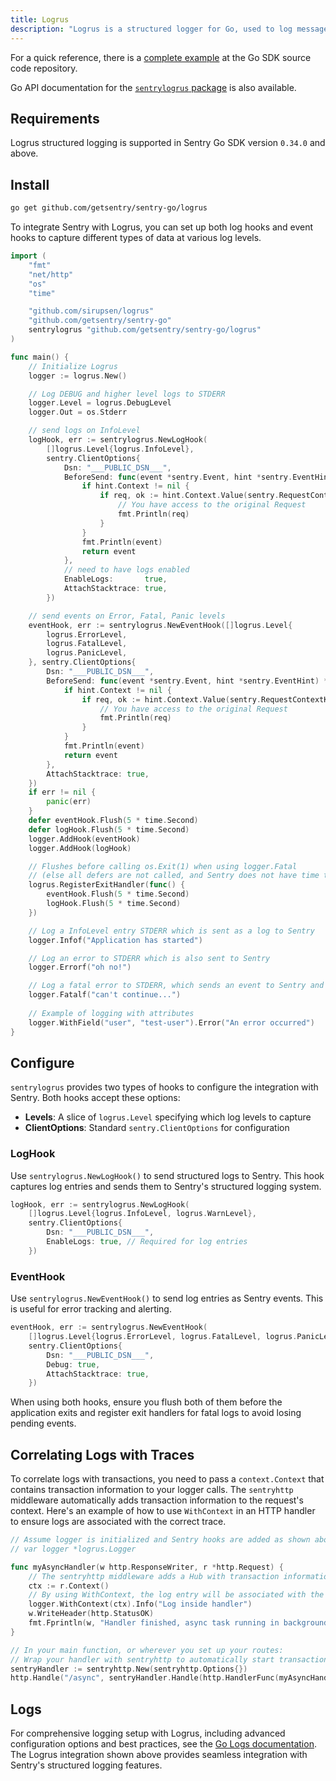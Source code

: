 ```yaml
---
title: Logrus
description: "Logrus is a structured logger for Go, used to log messages in different formats and levels. This guide demonstrates how to integrate Logrus with Sentry to capture and send both logs and events to Sentry."
---
```


For a quick reference, there is a [complete example](https://github.com/getsentry/sentry-go/tree/master/_examples/logrus) at the Go SDK source code repository.

Go API documentation for the [`sentrylogrus` package](https://pkg.go.dev/github.com/getsentry/sentry-go/logrus) is also available.

## Requirements

Logrus structured logging is supported in Sentry Go SDK version `0.34.0` and above.

## Install

```bash
go get github.com/getsentry/sentry-go/logrus
```

<Break />

<SignInNote />

To integrate Sentry with Logrus, you can set up both log hooks and event hooks to capture different types of data at various log levels.

```go
import (
	"fmt"
	"net/http"
	"os"
	"time"

	"github.com/sirupsen/logrus"
	"github.com/getsentry/sentry-go"
	sentrylogrus "github.com/getsentry/sentry-go/logrus"
)

func main() {
	// Initialize Logrus
	logger := logrus.New()

	// Log DEBUG and higher level logs to STDERR
	logger.Level = logrus.DebugLevel
	logger.Out = os.Stderr

	// send logs on InfoLevel
	logHook, err := sentrylogrus.NewLogHook(
		[]logrus.Level{logrus.InfoLevel},
		sentry.ClientOptions{
			Dsn: "___PUBLIC_DSN___",
			BeforeSend: func(event *sentry.Event, hint *sentry.EventHint) *sentry.Event {
				if hint.Context != nil {
					if req, ok := hint.Context.Value(sentry.RequestContextKey).(*http.Request); ok {
						// You have access to the original Request
						fmt.Println(req)
					}
				}
				fmt.Println(event)
				return event
			},
			// need to have logs enabled
			EnableLogs:       true,
			AttachStacktrace: true,
		})

	// send events on Error, Fatal, Panic levels
	eventHook, err := sentrylogrus.NewEventHook([]logrus.Level{
		logrus.ErrorLevel,
		logrus.FatalLevel,
		logrus.PanicLevel,
	}, sentry.ClientOptions{
		Dsn: "___PUBLIC_DSN___",
		BeforeSend: func(event *sentry.Event, hint *sentry.EventHint) *sentry.Event {
			if hint.Context != nil {
				if req, ok := hint.Context.Value(sentry.RequestContextKey).(*http.Request); ok {
					// You have access to the original Request
					fmt.Println(req)
				}
			}
			fmt.Println(event)
			return event
		},
		AttachStacktrace: true,
	})
	if err != nil {
		panic(err)
	}
	defer eventHook.Flush(5 * time.Second)
	defer logHook.Flush(5 * time.Second)
	logger.AddHook(eventHook)
	logger.AddHook(logHook)

	// Flushes before calling os.Exit(1) when using logger.Fatal
	// (else all defers are not called, and Sentry does not have time to send the event)
	logrus.RegisterExitHandler(func() {
		eventHook.Flush(5 * time.Second)
		logHook.Flush(5 * time.Second)
	})

    // Log a InfoLevel entry STDERR which is sent as a log to Sentry
    logger.Infof("Application has started")

    // Log an error to STDERR which is also sent to Sentry
    logger.Errorf("oh no!")

    // Log a fatal error to STDERR, which sends an event to Sentry and terminates the application
    logger.Fatalf("can't continue...")
	
    // Example of logging with attributes
	logger.WithField("user", "test-user").Error("An error occurred")
}
```

## Configure

`sentrylogrus` provides two types of hooks to configure the integration with Sentry. Both hooks accept these options:
- **Levels**: A slice of `logrus.Level` specifying which log levels to capture
- **ClientOptions**: Standard `sentry.ClientOptions` for configuration

### LogHook

Use `sentrylogrus.NewLogHook()` to send structured logs to Sentry. This hook captures log entries and sends them to Sentry's structured logging system.

```go
logHook, err := sentrylogrus.NewLogHook(
    []logrus.Level{logrus.InfoLevel, logrus.WarnLevel},
    sentry.ClientOptions{
        Dsn: "___PUBLIC_DSN___",
        EnableLogs: true, // Required for log entries
    })
```

### EventHook

Use `sentrylogrus.NewEventHook()` to send log entries as Sentry events. This is useful for error tracking and alerting.

```go
eventHook, err := sentrylogrus.NewEventHook(
    []logrus.Level{logrus.ErrorLevel, logrus.FatalLevel, logrus.PanicLevel},
    sentry.ClientOptions{
        Dsn: "___PUBLIC_DSN___",
        Debug: true,
        AttachStacktrace: true,
    })
```

<Alert>
    When using both hooks, ensure you flush both of them before the application exits and register exit handlers for fatal logs to avoid losing pending events.
</Alert>

## Correlating Logs with Traces

To correlate logs with transactions, you need to pass a `context.Context` that contains transaction information to your logger calls. The `sentryhttp` middleware automatically adds transaction information to the request's context.
Here's an example of how to use `WithContext` in an HTTP handler to ensure logs are associated with the correct trace.

```go
// Assume logger is initialized and Sentry hooks are added as shown above.
// var logger *logrus.Logger

func myAsyncHandler(w http.ResponseWriter, r *http.Request) {
	// The sentryhttp middleware adds a Hub with transaction information to the request context.
	ctx := r.Context()
	// By using WithContext, the log entry will be associated with the transaction from the request.
    logger.WithContext(ctx).Info("Log inside handler")
	w.WriteHeader(http.StatusOK)
	fmt.Fprintln(w, "Handler finished, async task running in background.")
}

// In your main function, or wherever you set up your routes:
// Wrap your handler with sentryhttp to automatically start transactions for requests.
sentryHandler := sentryhttp.New(sentryhttp.Options{})
http.Handle("/async", sentryHandler.Handle(http.HandlerFunc(myAsyncHandler)))
```

## Logs

For comprehensive logging setup with Logrus, including advanced configuration options and best practices, see the [Go Logs documentation](/platforms/go/logs/). The Logrus integration shown above provides seamless integration with Sentry's structured logging features.
